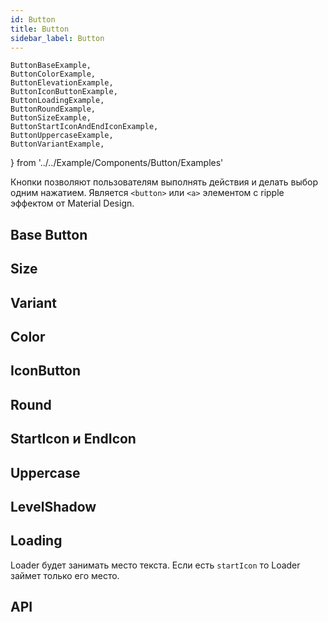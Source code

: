 ```yaml
---
id: Button
title: Button
sidebar_label: Button
---
```


    ButtonBaseExample,
	ButtonColorExample,
	ButtonElevationExample,
	ButtonIconButtonExample,
	ButtonLoadingExample,
	ButtonRoundExample,
	ButtonSizeExample,
	ButtonStartIconAndEndIconExample,
	ButtonUppercaseExample,
	ButtonVariantExample,
} from '../../Example/Components/Button/Examples'

Кнопки позволяют пользователям выполнять действия и делать выбор одним нажатием. Является `<button>` или `<a>` элементом с ripple эффектом от Material Design.

## Base Button

<ButtonBaseExample />

## Size

<ButtonSizeExample />

## Variant

<ButtonVariantExample />

## Color

<ButtonColorExample />

## IconButton

<ButtonIconButtonExample />

## Round

<ButtonRoundExample />

## StartIcon и EndIcon

<ButtonStartIconAndEndIconExample />

## Uppercase

<ButtonUppercaseExample />

## LevelShadow

<ButtonElevationExample />

## Loading

Loader будет занимать место текста. Если есть `startIcon` то Loader займет только его место.

<ButtonLoadingExample />

## API

<ApiDoc name='Button' />